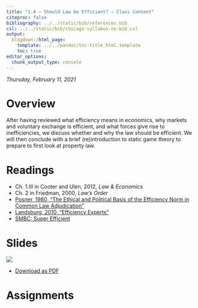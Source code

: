 ```yaml
---
title: "1.4 — Should Law be Efficient? — Class Content"
citeproc: false
bibliography: ../../static/bib/references.bib
csl: ../../static/bib/chicago-syllabus-no-bib.csl
output:
  blogdown::html_page:
    template: ../../pandoc/toc-title_html.template
    toc: true
editor_options: 
  chunk_output_type: console
---
```


*Thursday, February 11, 2021*

# <i class="fas fa-info-circle fa-lg"></i> Overview

After having reviewed what efficiency means in economics, why markets and voluntary exchange is efficient, and what forces give rise to inefficiencies, we discuss whether and why the law should be efficient. We will then conclude with a brief (re)introduction to static game theory to prepare to first look at property law.

# <i class="fas fa-book-reader fa-lg"></i> Readings

- <i class="fas fa-book"></i> Ch. 1.III in Cooter and Ulen, 2012, *Law & Economics*
- <i class="fas fa-book"></i> Ch. 2 in Friedman, 2000, *Law's Order*
- [<i class="fas fa-file-pdf"></i> Posner, 1980, "The Ethical and Political Basis of the Efficiency Norm in Common Law Adjudication"](/readings/Posner-1980a.pdf)
- [<i class="fas fa-external-link-square-alt"></i> Landsburg, 2010, "Efficiency Experts"](http://www.thebigquestions.com/2010/08/30/efficiency-experts/)
- [<i class="fas fa-external-link-square-alt"></i> SMBC: Super Efficient](https://www.smbc-comics.com/comic/super-efficient)

# <i class="fas fa-chalkboard-teacher"></i> Slides

[![](/slides/1.4-slides.png)](/slides/1.4-slides.html)

- [<i class="fas fa-file-pdf"></i> Download as PDF](/slides/1.4-slides.pdf)

# <i class="fas fa-laptop-code"></i> Assignments
